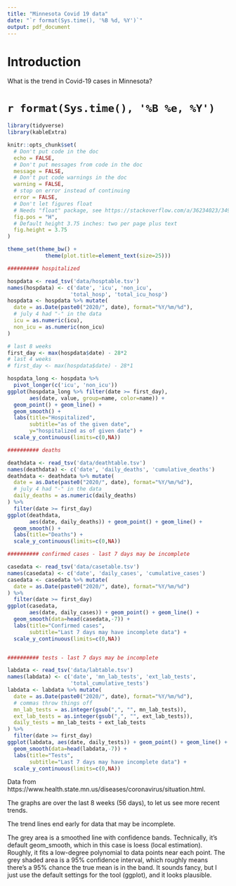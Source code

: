 ```yaml
---
title: "Minnesota Covid 19 data"
date: "`r format(Sys.time(), '%B %d, %Y')`"
output: pdf_document
---
```


# Introduction

What is the trend in Covid-19 cases in Minnesota?

# `r format(Sys.time(), '%B %e, %Y')`

```r
library(tidyverse)
library(kableExtra)

knitr::opts_chunk$set(
  # Don't put code in the doc
  echo = FALSE,
  # Don't put messages from code in the doc
  message = FALSE,
  # Don't put code warnings in the doc
  warning = FALSE,
  # stop on error instead of continuing
  error = FALSE,
  # Don't let figures float
  # Needs "float" package, see https://stackoverflow.com/a/36234023/34935
  fig.pos = "H",
  # Default height 3.75 inches: two per page plus text
  fig.height = 3.75
)

theme_set(theme_bw() +
            theme(plot.title=element_text(size=25)))
```

```r
########## hospitalized

hospdata <- read_tsv('data/hosptable.tsv')
names(hospdata) <- c('date', 'icu', 'non_icu',
                    'total_hosp', 'total_icu_hosp')
hospdata <- hospdata %>% mutate(
  date = as.Date(paste0("2020/", date), format="%Y/%m/%d"),
  # july 4 had "-" in the data
  icu = as.numeric(icu),
  non_icu = as.numeric(non_icu)
)

# last 8 weeks
first_day <- max(hospdata$date) - 28*2
# last 4 weeks
# first_day <- max(hospdata$date) - 28*1

hospdata_long <- hospdata %>%
  pivot_longer(c('icu', 'non_icu'))
ggplot(hospdata_long %>% filter(date >= first_day),
       aes(date, value, group=name, color=name)) +
  geom_point() + geom_line() +
  geom_smooth() +
  labs(title="Hospitalized",
       subtitle="as of the given date",
       y="hospitalized as of given date") +
  scale_y_continuous(limits=c(0,NA))

########## deaths

deathdata <- read_tsv('data/deathtable.tsv')
names(deathdata) <- c('date', 'daily_deaths', 'cumulative_deaths')
deathdata <- deathdata %>% mutate(
  date = as.Date(paste0("2020/", date), format="%Y/%m/%d"),
  # july 4 had "-" in the data
  daily_deaths = as.numeric(daily_deaths)
) %>%
  filter(date >= first_day)
ggplot(deathdata,
       aes(date, daily_deaths)) + geom_point() + geom_line() +
  geom_smooth() +
  labs(title="Deaths") +
  scale_y_continuous(limits=c(0,NA))

########## confirmed cases - last 7 days may be incomplete

casedata <- read_tsv('data/casetable.tsv')
names(casedata) <- c('date', 'daily_cases', 'cumulative_cases')
casedata <- casedata %>% mutate(
  date = as.Date(paste0("2020/", date), format="%Y/%m/%d")
) %>%
  filter(date >= first_day)
ggplot(casedata,
       aes(date, daily_cases)) + geom_point() + geom_line() +
  geom_smooth(data=head(casedata,-7)) +
  labs(title="Confirmed cases",
       subtitle="Last 7 days may have incomplete data") +
  scale_y_continuous(limits=c(0,NA))


########## tests - last 7 days may be incomplete

labdata <- read_tsv('data/labtable.tsv')
names(labdata) <- c('date', 'mn_lab_tests', 'ext_lab_tests',
                    'total_cumulative_tests')
labdata <- labdata %>% mutate(
  date = as.Date(paste0("2020/", date), format="%Y/%m/%d"),
  # commas throw things off
  mn_lab_tests = as.integer(gsub(",", "", mn_lab_tests)),
  ext_lab_tests = as.integer(gsub(",", "", ext_lab_tests)),
  daily_tests = mn_lab_tests + ext_lab_tests
) %>%
  filter(date >= first_day)
ggplot(labdata, aes(date, daily_tests)) + geom_point() + geom_line() +
  geom_smooth(data=head(labdata,-7)) +
  labs(title="Tests",
       subtitle="Last 7 days may have incomplete data") +
  scale_y_continuous(limits=c(0,NA))
```

Data from https://www.health.state.mn.us/diseases/coronavirus/situation.html.

The graphs are over the last 8 weeks (56 days), to let us see more recent trends.

The trend lines end early for data that may be incomplete.

The grey area is a smoothed line with confidence bands.
Technically, it's default geom_smooth, which in this case is loess (local estimation).
Roughly, it fits a low-degree polynomial to data points near each point.
The grey shaded area is a 95% confidence interval, which roughly means there's
a 95% chance the true mean is in the band.
It sounds fancy, but I just use the default settings for the tool (ggplot),
and it looks plausible.
